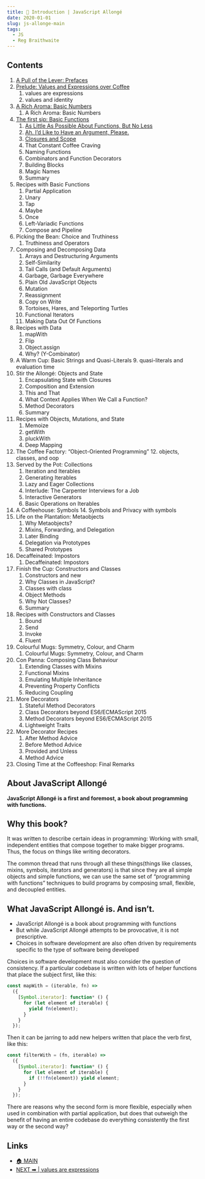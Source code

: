 ```yaml
---
title: 📑 Introduction | JavaScript Allongé
date: 2020-01-01
slug: js-allonge-main
tags:
  - JS
  - Reg Braithwaite
--- 
```


##  Contents
1. [A Pull of the Lever: Prefaces](/js-allonge-main)
2. [Prelude: Values and Expressions over Coffee](/js-allonge-values-expressions)
    1. values are expressions
    1. values and identity
3. [A Rich Aroma: Basic Numbers](/js-allonge-basic-numbers)
    1. A Rich Aroma: Basic Numbers
4. [The first sip: Basic Functions](/js-allonge-basic-functions)
    1. [As Little As Possible About Functions, But No Less](/js-allonge-basic-functions)
    1. [Ah. I’d Like to Have an Argument, Please.](/js-allonge-argument-please)
    1. [Closures and Scope](/js-allonge-closures-and-scope)
    1. That Constant Coffee Craving
    1. Naming Functions
    1. Combinators and Function Decorators
    1. Building Blocks
    1. Magic Names
    1. Summary
5. Recipes with Basic Functions
    1. Partial Application
    1. Unary
    1. Tap
    1. Maybe
    1. Once
    1. Left-Variadic Functions
    1. Compose and Pipeline
6. Picking the Bean: Choice and Truthiness
    1. Truthiness and Operators 
7. Composing and Decomposing Data
    1. Arrays and Destructuring Arguments
    1. Self-Similarity
    1. Tail Calls (and Default Arguments)
    1. Garbage, Garbage Everywhere
    1. Plain Old JavaScript Objects
    1. Mutation
    1. Reassignment
    1. Copy on Write
    1. Tortoises, Hares, and Teleporting Turtles
    1. Functional Iterators
    1. Making Data Out Of Functions
8. Recipes with Data
    1. mapWith
    1. Flip
    1. Object.assign
    1. Why? (Y-Combinator)
9. A Warm Cup: Basic Strings and Quasi-Literals
    9. quasi-literals and evaluation time 
10. Stir the Allongé: Objects and State
    1. Encapsulating State with Closures
    1. Composition and Extension
    1. This and That
    1. What Context Applies When We Call a Function?
    1. Method Decorators
    1. Summary
11. Recipes with Objects, Mutations, and State
    1. Memoize
    1. getWith
    1. pluckWith
    1. Deep Mapping
12. The Coffee Factory: “Object-Oriented Programming”
    12. objects, classes, and oop 
13. Served by the Pot: Collections
    1. Iteration and Iterables
    1. Generating Iterables
    1. Lazy and Eager Collections
    1. Interlude: The Carpenter Interviews for a Job
    1. Interactive Generators
    1. Basic Operations on Iterables
14. A Coffeehouse: Symbols
    14. Symbols and Privacy with symbols 
15. Life on the Plantation: Metaobjects
    1. Why Metaobjects?
    1. Mixins, Forwarding, and Delegation
    1. Later Binding
    1. Delegation via Prototypes
    1. Shared Prototypes
16. Decaffeinated: Impostors
    1. Decaffeinated: Impostors
17. Finish the Cup: Constructors and Classes
    1. Constructors and new
    1. Why Classes in JavaScript?
    1. Classes with class
    1. Object Methods
    1. Why Not Classes?
    1. Summary
18. Recipes with Constructors and Classes
    1. Bound
    1. Send
    1. Invoke
    1. Fluent
19. Colourful Mugs: Symmetry, Colour, and Charm
    1. Colourful Mugs: Symmetry, Colour, and Charm
20. Con Panna: Composing Class Behaviour
    1. Extending Classes with Mixins
    1. Functional Mixins
    1. Emulating Multiple Inheritance
    1. Preventing Property Conflicts
    1. Reducing Coupling
21. More Decorators
    1. Stateful Method Decorators
    1. Class Decorators beyond ES6/ECMAScript 2015
    1. Method Decorators beyond ES6/ECMAScript 2015
    1. Lightweight Traits
22. More Decorator Recipes
    1. After Method Advice
    1. Before Method Advice
    1. Provided and Unless
    1. Method Advice
23. Closing Time at the Coffeeshop: Final Remarks
 

## About JavaScript Allongé
**JavaScript Allongé is a first and foremost, a book about programming with functions.**

## Why this book?
It was written to describe certain ideas in programming: Working with small, independent entities that compose together to make bigger programs. Thus, the focus on things like writing decorators.

The common thread that runs through all these things(things like classes, mixins, symbols, iterators and generators) is that since they are all simple objects and simple functions, we can use the same set of “programming with functions” techniques to build programs by composing small, flexible, and decoupled entities.

## What JavaScript Allongé is. And isn’t.
- JavaScript Allongé is a book about programming with functions
- But while JavaScript Allongé attempts to be provocative, it is not prescriptive.
- Choices in software development are also often driven by requirements specific to the type of software being developed

Choices in software development must also consider the question of consistency. If a particular codebase is written with lots of helper functions that place the subject first, like this:
```js 
const mapWith = (iterable, fn) =>
  ({
    [Symbol.iterator]: function* () {
      for (let element of iterable) {
        yield fn(element);
      }
    }
  });
```

Then it can be jarring to add new helpers written that place the verb first, like this:
```js 
const filterWith = (fn, iterable) =>
  ({
    [Symbol.iterator]: function* () {
      for (let element of iterable) {
        if (!!fn(element)) yield element;
      }
    }
  });
```
There are reasons why the second form is more flexible, especially when used in combination with partial application, but does that outweigh the benefit of having an entire codebase do everything consistently the first way or the second way?

## Links 
- [🏠 MAIN](/js-allonge-main) 
- [NEXT ➡ | values are expressions ](/js-allonge-values-expressions)
